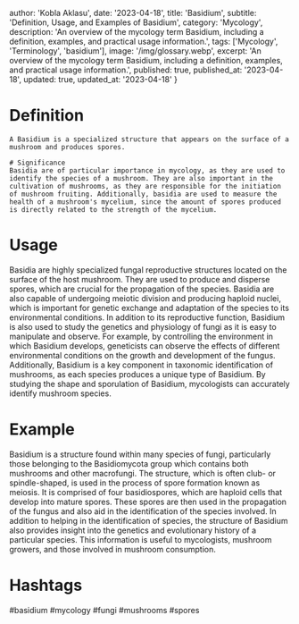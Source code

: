
  author: 'Kobla Aklasu',
  date: '2023-04-18',
  title: 'Basidium',
  subtitle: 'Definition, Usage, and Examples of Basidium',
  category: 'Mycology',
  description: 'An overview of the mycology term Basidium, including a definition, examples, and practical usage information.',
  tags: ['Mycology', 'Terminology', 'basidium'],
  image: '/img/glossary.webp',
  excerpt: 'An overview of the mycology term Basidium, including a definition, examples, and practical usage information.',
  published: true,
  published_at: '2023-04-18',
  updated: true,
  updated_at: '2023-04-18'
}




# Definition
    A Basidium is a specialized structure that appears on the surface of a mushroom and produces spores. 
    
    # Significance
    Basidia are of particular importance in mycology, as they are used to identify the species of a mushroom. They are also important in the cultivation of mushrooms, as they are responsible for the initiation of mushroom fruiting. Additionally, basidia are used to measure the health of a mushroom's mycelium, since the amount of spores produced is directly related to the strength of the mycelium.

# Usage

Basidia are highly specialized fungal reproductive structures located on the surface of the host mushroom. They are used to produce and disperse spores, which are crucial for the propagation of the species. Basidia are also capable of undergoing meiotic division and producing haploid nuclei, which is important for genetic exchange and adaptation of the species to its environmental conditions. In addition to its reproductive function, Basidium is also used to study the genetics and physiology of fungi as it is easy to manipulate and observe. For example, by controlling the environment in which Basidium develops, geneticists can observe the effects of different environmental conditions on the growth and development of the fungus. Additionally, Basidium is a key component in taxonomic identification of mushrooms, as each species produces a unique type of Basidium. By studying the shape and sporulation of Basidium, mycologists can accurately identify mushroom species.

# Example

Basidium is a structure found within many species of fungi, particularly those belonging to the Basidiomycota group which contains both mushrooms and other macrofungi. The structure, which is often club- or spindle-shaped, is used in the process of spore formation known as meiosis. It is comprised of four basidiospores, which are haploid cells that develop into mature spores. These spores are then used in the propagation of the fungus and also aid in the identification of the species involved. In addition to helping in the identification of species, the structure of Basidium also provides insight into the genetics and evolutionary history of a particular species. This information is useful to mycologists, mushroom growers, and those involved in mushroom consumption.

# Hashtags

#basidium #mycology #fungi #mushrooms #spores

